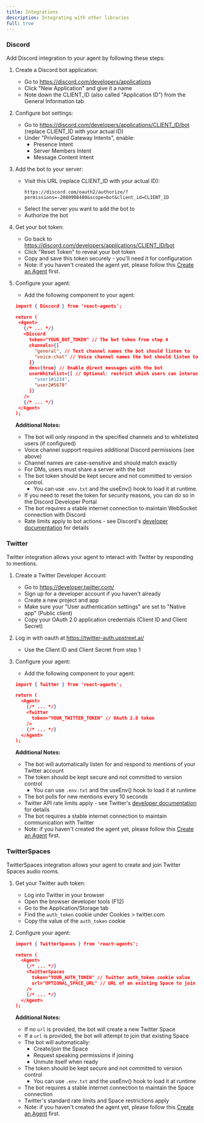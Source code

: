 ```yaml
---
title: Integrations
description: Integrating with other libraries
full: true
---
```


<InlineTOC defaultOpen items={toc} />

### Discord

Add Discord integration to your agent by following these steps:

1. Create a Discord bot application:
   - Go to https://discord.com/developers/applications
   - Click "New Application" and give it a name
   - Note down the CLIENT_ID (also called "Application ID") from the General Information tab

2. Configure bot settings:
   - Go to https://discord.com/developers/applications/CLIENT_ID/bot (replace CLIENT_ID with your actual ID)
   - Under "Privileged Gateway Intents", enable:
     - Presence Intent
     - Server Members Intent
     - Message Content Intent

3. Add the bot to your server:
   - Visit this URL (replace CLIENT_ID with your actual ID):
     ```
     https://discord.com/oauth2/authorize/?permissions=-2080908480&scope=bot&client_id=CLIENT_ID
     ```
   - Select the server you want to add the bot to
   - Authorize the bot

4. Get your bot token:
   - Go back to https://discord.com/developers/applications/CLIENT_ID/bot
   - Click "Reset Token" to reveal your bot token
   - Copy and save this token securely - you'll need it for configuration
   - Note: if you haven't created the agent yet, please follow this [Create an Agent](/create-an-agent) first.

5. Configure your agent:
   - Add the following component to your agent:
   ```json
   import { Discord } from 'react-agents';

   return (
    <Agent>
      {/* ... */}
      <Discord
        token="YOUR_BOT_TOKEN" // The bot token from step 4
        channels={[
          "general", // Text channel names the bot should listen to
          "voice-chat" // Voice channel names the bot should listen to
        ]}
        dms={true} // Enable direct messages with the bot
        userWhitelist={[ // Optional: restrict which users can interact
          "user1#1234",
          "user2#5678"
        ]}
      />
      {/* ... */}
    </Agent>
   );
   ```

   **Additional Notes:**
   - The bot will only respond in the specified channels and to whitelisted users (if configured)
   - Voice channel support requires additional Discord permissions (see above)
   - Channel names are case-sensitive and should match exactly
   - For DMs, users must share a server with the bot
   - The bot token should be kept secure and not committed to version control.
     - You can use `.env.txt` and the useEnv() hook to load it at runtime.
   - If you need to reset the token for security reasons, you can do so in the Discord Developer Portal
   - The bot requires a stable internet connection to maintain WebSocket connection with Discord
   - Rate limits apply to bot actions - see Discord's [developer documentation](https://discord.com/developers/docs/topics/rate-limits) for details

### Twitter

Twitter integration allows your agent to interact with Twitter by responding to mentions.

1. Create a Twitter Developer Account:
   - Go to https://developer.twitter.com/
   - Sign up for a developer account if you haven't already
   - Create a new project and app
   - Make sure your "User authentication settings" are set to "Native app" (Public client)
   - Copy your OAuth 2.0 application credentials (Client ID and Client Secret)

2. Log in with oauth at https://twitter-auth.upstreet.ai/
   - Use the Client ID and Client Secret from step 1

3. Configure your agent:
   - Add the following component to your agent:
   ```json
   import { Twitter } from 'react-agents';

   return (
     <Agent>
       {/* ... */}
       <Twitter
         token="YOUR_TWITTER_TOKEN" // OAuth 2.0 token
       />
       {/* ... */}
     </Agent>
   );
   ```

   **Additional Notes:**
   - The bot will automatically listen for and respond to mentions of your Twitter account
   - The token should be kept secure and not committed to version control
     - You can use `.env.txt` and the useEnv() hook to load it at runtime
   - The bot polls for new mentions every 10 seconds
   - Twitter API rate limits apply - see Twitter's [developer documentation](https://developer.twitter.com/en/docs/twitter-api/rate-limits) for details
   - The bot requires a stable internet connection to maintain communication with Twitter
   - Note: if you haven't created the agent yet, please follow this [Create an Agent](/create-an-agent) first.

### TwitterSpaces

TwitterSpaces integration allows your agent to create and join Twitter Spaces audio rooms.

1. Get your Twitter auth token:
   - Log into Twitter in your browser
   - Open the browser developer tools (F12)
   - Go to the Application/Storage tab
   - Find the `auth_token` cookie under Cookies > twitter.com
   - Copy the value of the `auth_token` cookie

2. Configure your agent:
   ```json
   import { TwitterSpaces } from 'react-agents';

   return (
     <Agent>
       {/* ... */}
       <TwitterSpaces
         token="YOUR_AUTH_TOKEN" // Twitter auth_token cookie value
         url="OPTIONAL_SPACE_URL" // URL of an existing Space to join (optional)
       />
       {/* ... */}
     </Agent>
   );
   ```

   **Additional Notes:**
   - If no `url` is provided, the bot will create a new Twitter Space
   - If a `url` is provided, the bot will attempt to join that existing Space
   - The bot will automatically:
     - Create/join the Space
     - Request speaking permissions if joining
     - Unmute itself when ready
   - The token should be kept secure and not committed to version control
     - You can use `.env.txt` and the useEnv() hook to load it at runtime
   - The bot requires a stable internet connection to maintain the Space connection
   - Twitter's standard rate limits and Space restrictions apply
   - Note: if you haven't created the agent yet, please follow this [Create an Agent](/create-an-agent) first.
